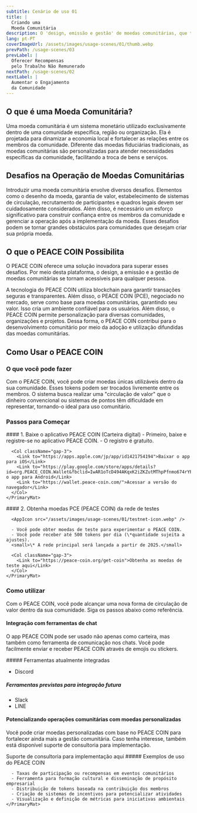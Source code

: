```yaml
---
subtitle: Cenário de uso 01
title: |
  Criando uma
  Moeda Comunitária
description: O 'design, emissão e gestão' de moedas comunitárias, que tradicionalmente eram difíceis de criar, agora podem ser facilmente realizados por qualquer pessoa.
lang: pt-PT
coverImageUrl: /assets/images/usage-scenes/01/thumb.webp
prevPath: /usage-scenes/03
prevLabel: |
  Oferecer Recompensas
  pelo Trabalho Não Remunerado
nextPath: /usage-scenes/02
nextLabel: |
  Aumentar o Engajamento
  da Comunidade
---
```


## O que é uma Moeda Comunitária?

Uma moeda comunitária é um sistema monetário utilizado exclusivamente dentro de uma comunidade específica, região ou organização.
Ela é projetada para dinamizar a economia local e fortalecer as relações entre os membros da comunidade.
Diferente das moedas fiduciárias tradicionais, as moedas comunitárias são personalizadas para atender necessidades específicas da comunidade, facilitando a troca de bens e serviços.

## Desafios na Operação de Moedas Comunitárias

Introduzir uma moeda comunitária envolve diversos desafios.
Elementos como o desenho da moeda, garantia de valor, estabelecimento de sistemas de circulação, recrutamento de participantes e quadros legais devem ser cuidadosamente considerados.
Além disso, é necessário um esforço significativo para construir confiança entre os membros da comunidade e gerenciar a operação após a implementação da moeda.
Esses desafios podem se tornar grandes obstáculos para comunidades que desejam criar sua própria moeda.

## O que o PEACE COIN Possibilita

O PEACE COIN oferece uma solução inovadora para superar esses desafios.
Por meio desta plataforma, o design, a emissão e a gestão de moedas comunitárias se tornam acessíveis para qualquer pessoa.

A tecnologia do PEACE COIN utiliza blockchain para garantir transações seguras e transparentes.
Além disso, o PEACE COIN (PCE), negociado no mercado, serve como base para moedas comunitárias, garantindo seu valor.
Isso cria um ambiente confiável para os usuários.
Além disso, o PEACE COIN permite personalização para diversas comunidades, organizações e projetos.
Dessa forma, o PEACE COIN contribui para o desenvolvimento comunitário por meio da adoção e utilização difundidas das moedas comunitárias.

## Como Usar o PEACE COIN

### O que você pode fazer

Com o PEACE COIN, você pode criar moedas únicas utilizáveis dentro da sua comunidade.
Esses tokens podem ser trocados livremente entre os membros.
O sistema busca realizar uma "circulação de valor" que o dinheiro convencional ou sistemas de pontos têm dificuldade em representar, tornando-o ideal para uso comunitário.

### Passos para Começar️

<Col>
  <Flex>
    <PrimaryMat>
      #### 1. Baixe o aplicativo PEACE COIN (Carteira digital)
      <AppIcon src="/assets/images/usage-scenes/01/app-icon.webp" />
      - Primeiro, baixe e registre-se no aplicativo PEACE COIN.
      - O registro é gratuito.

      <Col className="gap-3">
        <Link to="https://apps.apple.com/jp/app/id1421754194">Baixar o app para iOS</Link>
        <Link to="https://play.google.com/store/apps/details?id=org.PEACE_COIN.Wallet&fbclid=IwAR1oTcD494AKqxK2iZKZutMThpPfnmo674rYPQF8S_8h6hx1fr9irWYfndY">Baixar o app para Android</Link>
        <Link to="https://wallet.peace-coin.com/">Acessar a versão do navegador</Link>
      </Col>
    </PrimaryMat>

  </Flex>
  <Flex>
    <PrimaryMat>
      #### 2. Obtenha moedas PCE (PEACE COIN) da rede de testes

      <AppIcon src="/assets/images/usage-scenes/01/testnet-icon.webp" />

      - Você pode obter moedas de teste para experimentar o PEACE COIN.
      - Você pode receber até 500 tokens por dia (\*quantidade sujeita a ajustes).
      <small>\* A rede principal será lançada a partir de 2025.</small>

      <Col className="gap-3">
        <Link to="https://peace-coin.org/get-coin">Obtenha as moedas de teste aqui</Link>
      </Col>
    </PrimaryMat>

  </Flex>
</Col>

### Como utilizar

Com o PEACE COIN, você pode alcançar uma nova forma de circulação de valor dentro da sua comunidade.
Siga os passos abaixo como referência.

#### Integração com ferramentas de chat

O app PEACE COIN pode ser usado não apenas como carteira, mas também como ferramenta de comunicação nos chats.
Você pode facilmente enviar e receber PEACE COIN através de emojis ou stickers.

<Col>
<div>
##### Ferramentas atualmente integradas

- Discord

</div>
<div>

##### Ferramentas previstas para integração futura

- Slack
- LINE

</div>
</Col>

#### Potencializando operações comunitárias com moedas personalizadas

Você pode criar moedas personalizadas com base no PEACE COIN para fortalecer ainda mais a gestão comunitária.
Caso tenha interesse, também está disponível suporte de consultoria para implementação.

<Link to="https://forms.gle/4Se3DNaBsAyuBtxEA">Suporte de consultoria para implementação aqui</Link>

<Col>
  <Flex>
    <PrimaryMat>
      ##### Exemplos de uso do PEACE COIN

      - Taxas de participação ou recompensas em eventos comunitários
      - Ferramenta para formação cultural e disseminação de propósito empresarial
      - Distribuição de tokens baseada na contribuição dos membros
      - Criação de sistemas de incentivos para potencializar atividades
      - Visualização e definição de métricas para iniciativas ambientais
    </PrimaryMat>

  </Flex>
</Col>
